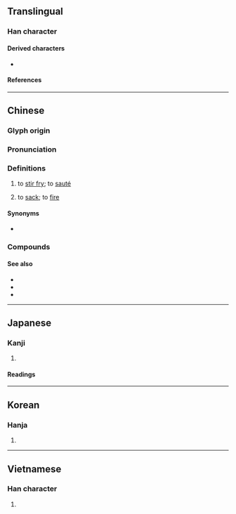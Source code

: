 {{character info/new}}
==Translingual==

===Han character===
{{Han char|rn=86|rad=火|as=04|sn=8|four=99820|canj=FFH|ids=⿰火少}}

====Derived characters====
* {{l|mul|[[𫷴]]}}

====References====
{{Han ref|kx=0667.170|dkj=18915|dj=1076.250|hdz=32191.150|uh=7092}}

----

==Chinese==
{{zh-forms}}

===Glyph origin===
{{Han etym}}

===Pronunciation===
{{zh-pron
|m=chǎo
|c=caau2
|h=pfs=chháu
|mn=chhá/chháu
|mn_note=chhá - vernacular; chháu - literary
|mn-t=ca2
|w=2tshau
|mc=y
|oc=y
|cat=v
}}

===Definitions===
{{zh-hanzi}}

# to [[stir fry]]; to [[sauté]]
# {{lb|zh|slang}} to [[sack]]; to [[fire]]

====Synonyms====
* {{sense|to sack}}
{{zh-syn-saurus|解僱}}

===Compounds===
{{zh-der|炒菜|炒飯|炒肝|炒鍋|炒匯|炒貨|炒家|炒冷飯|炒買炒賣|炒米|炒麵|炒勺|炒魷魚|炒作|廣東炒麵|拗彆攪炒|炒冰|炒刺|炒咬|炒地皮|炒栗子|炒米粉|炒肝兒|炒股票|炒蛋|炒豆兒|炒買|炒賣|炒鐵|炒麵塊子|烘炒|煎炒|番茄炒蛋|瞎炒蛋|糖炒栗子|鬧炒|攬炒}}

====See also====
* {{zh-l|煸}}
* {{zh-l|煎}}
* {{zh-l|炸|tr=zhà}}

{{zh-cat|Intermediate}}

----

==Japanese==

===Kanji===
{{ja-kanji|grade=|rs=火04}}

# {{rfdef|ja|sort=火04}}

====Readings====
{{ja-readings
|goon=しょう
|kanon=そう
|kun=い-る, いた-める
}}

----

==Korean==

===Hanja===
{{ko-hanja|hangeul=초|eumhun=|rv=cho|mr=ch'o|y=cho}}

# {{rfdef|ko|sort=火04}}

----

==Vietnamese==

===Han character===
{{vi-hantu|[[sao]], [[xào]], [[xáo]]|rs=火04}}

# {{rfdef|vi|sort=火04}}